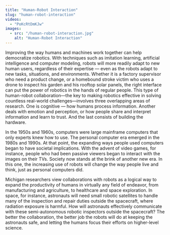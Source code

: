 ```yaml
---
title: "Human-Robot Interaction"
slug: "human-robot-interaction"
videos:
  - "PoKcRtDmKJw"
images:
  - src: "/human-robot-interaction.jpg"
    alt: "Human-Robot Interaction"
---
```


Improving the way humans and machines work together can help democratize robotics. With techniques such as imitation learning, artificial intelligence and computer modeling, robots will more readily adapt to new human users, regardless of their expertise — even as the robots adapt to new tasks, situations, and environments. Whether it is a factory supervisor who need a product change, or a homebound stroke victim who uses a drone to inspect his garden and his rooftop solar panels, the right interface can put the power of robotics in the hands of regular people.
<VideoRight 
  url="https://youtu.be/PoKcRtDmKJw"
  caption="A look into research in Cortical Neural Prosthetics Lab."
/>
This type of human-robot collaboration—the key to making robotics effective in solving countless real-world challenges—involves three overlapping areas of research. One is cognitive — how humans process information. Another deals with emotion and perception, or how people share and interpret information and learn to trust. And the last consists of building the hardware.

In the 1950s and 1960s, computers were large mainframe computers that only experts knew how to use. The personal computer era emerged in the 1980s and 1990s. At that point, the expanding ways people used computers began to have societal implications. With the advent of video games, for instance, people who had been passive viewers began to interact with the images on their TVs. Society now stands at the brink of another new era. In this one, the increasing use of robots will change the way people live and think, just as personal computers did.

Michigan researchers view collaborations with robots as a logical way to expand the productivity of humans in virtually any field of endeavor, from manufacturing and agriculture, to healthcare and space exploration. In space, for instance, astronauts will need small robotic satellites to handle many of the inspection and repair duties outside the spacecraft, where radiation exposure is harmful. How will astronauts effectively communicate with these semi-autonomous robotic inspectors outside the spacecraft? The better the collaboration, the better job the robots will do at keeping the astronauts safe, and letting the humans focus their efforts on higher-level science.